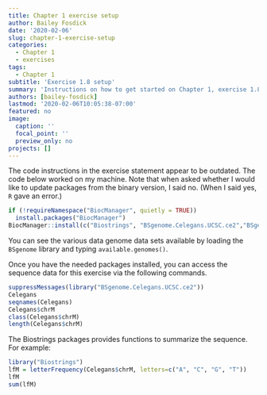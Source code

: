 ```yaml
---
title: Chapter 1 exercise setup
author: Bailey Fosdick
date: '2020-02-06'
slug: chapter-1-exercise-setup
categories:
  - Chapter 1
  - exercises
tags:
  - Chapter 1
subtitle: 'Exercise 1.8 setup'
summary: 'Instructions on how to get started on Chapter 1, exercise 1.8.'
authors: [bailey-fosdick]
lastmod: '2020-02-06T10:05:38-07:00'
featured: no
image:
  caption: ''
  focal_point: ''
  preview_only: no
projects: []
---
```


The code instructions in the exercise statement appear to be outdated.  The code below worked on my machine.  Note that when asked whether I would like to update packages from the binary version, I said no.  (When I said yes, `R` gave an error.)

```r
if (!requireNamespace("BiocManager", quietly = TRUE))
  install.packages("BiocManager")
BiocManager::install(c("Biostrings", "BSgenome.Celegans.UCSC.ce2","BSgenome"))
```

You can see the various data genome data sets available by loading the `BSgenome` library and typing `available.genomes()`. 


Once you have the needed packages installed, you can access the sequence data for this exercise via the following commands.
```r
suppressMessages(library("BSgenome.Celegans.UCSC.ce2"))
Celegans
seqnames(Celegans)
Celegans$chrM
class(Celegans$chrM)
length(Celegans$chrM)
```

The Biostrings packages provides functions to summarize the sequence.  For example:
```r
library("Biostrings")
lfM = letterFrequency(Celegans$chrM, letters=c("A", "C", "G", "T"))
lfM
sum(lfM)
```
